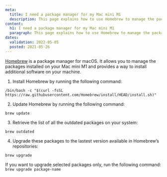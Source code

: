 ```yaml
---
meta:
  title: I need a package manager for my Mac mini M1
  description: This page explains how to use Homebrew to manage the packages installed on your Mac mini M1 and to install additional software.
content:
  h1: I need a package manager for my Mac mini M1
  paragraph: This page explains how to use Homebrew to manage the packages installed on your Mac mini M1 and to install additional software.
dates:
  validation: 2022-05-05
  posted: 2021-05-26
---
```


[Homebrew](https://brew.sh/) is a package manager for macOS. It allows you to manage the packages installed on your Mac mini M1 and provides a way to install additional software on your machine.

1. Install Homebrew by running the following command:

  ```
  /bin/bash -c "$(curl -fsSL https://raw.githubusercontent.com/Homebrew/install/HEAD/install.sh)"
  ```

2. Update Homebrew by running the following command:

  ```
  brew update
  ```

3. Retrieve the list of all the outdated packages on your system:

  ```
  brew outdated
  ```

4. Upgrade these packages to the lastest version available in Homebrew’s repositories:

  ```
  brew upgrade
  ```

  <Message type="note">

  If you want to upgrade selected packages only, run the following command: `brew upgrade package-name`

  </Message>
